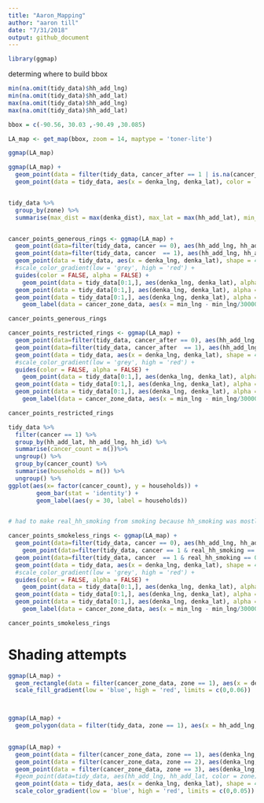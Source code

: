 ```yaml
---
title: "Aaron_Mapping"
author: "aaron till"
date: "7/31/2018"
output: github_document
---
```



```r

library(ggmap)

```

determing where to build bbox
```r
min(na.omit(tidy_data)$hh_add_lng)
min(na.omit(tidy_data)$hh_add_lat)
max(na.omit(tidy_data)$hh_add_lng)
max(na.omit(tidy_data)$hh_add_lat)

```

```r

bbox = c(-90.56, 30.03 ,-90.49 ,30.085)

LA_map <- get_map(bbox, zoom = 14, maptype = 'toner-lite')

ggmap(LA_map)

```

```r

ggmap(LA_map) +
  geom_point(data = filter(tidy_data, cancer_after == 1 | is.na(cancer_after)), aes(x = hh_add_lng, y = hh_add_lat, color = cancer_after)) +
  geom_point(data = tidy_data, aes(x = denka_lng, denka_lat), color = 'red', size = 3)



```



```r

tidy_data %>%
  group_by(zone) %>%
  summarise(max_dist = max(denka_dist), max_lat = max(hh_add_lat), min_lat = min(hh_add_lat), max_lng = max(hh_add_lng), min_lng = min(hh_add_lng))



```





```r

cancer_points_generous_rings <- ggmap(LA_map) +
  geom_point(data=filter(tidy_data, cancer == 0), aes(hh_add_lng, hh_add_lat), size = 0.5, fill = 'white', color = 'grey', shape = 21) +
  geom_point(data=filter(tidy_data, cancer  == 1), aes(hh_add_lng, hh_add_lat), size = 0.5, color = 'red') +
  geom_point(data = tidy_data, aes(x = denka_lng, denka_lat), shape = 4, size = 3)+
  #scale_color_gradient(low = 'grey', high = 'red') +
  guides(color = FALSE, alpha = FALSE) +
    geom_point(data = tidy_data[0:1,], aes(denka_lng, denka_lat), alpha = 1, shape = 21,size = 56)+
  geom_point(data = tidy_data[0:1,], aes(denka_lng, denka_lat), alpha = 1,shape = 21, size = 88)+
  geom_point(data = tidy_data[0:1,], aes(denka_lng, denka_lat), alpha = 1, shape = 21, size = 134) +
    geom_label(data = cancer_zone_data, aes(x = min_lng - min_lng/30000, y = 30.065, label = zone)) 

cancer_points_generous_rings


```


```r

cancer_points_restricted_rings <- ggmap(LA_map) +
  geom_point(data=filter(tidy_data, cancer_after == 0), aes(hh_add_lng, hh_add_lat), size = 0.5, fill = 'white', color = 'grey', shape = 21) +
  geom_point(data=filter(tidy_data, cancer_after  == 1), aes(hh_add_lng, hh_add_lat), size = 0.5, color = 'red') +
  geom_point(data = tidy_data, aes(x = denka_lng, denka_lat), shape = 4, size = 3)+
  #scale_color_gradient(low = 'grey', high = 'red') +
  guides(color = FALSE, alpha = FALSE) +
    geom_point(data = tidy_data[0:1,], aes(denka_lng, denka_lat), alpha = 1, shape = 21,size = 56)+
  geom_point(data = tidy_data[0:1,], aes(denka_lng, denka_lat), alpha = 1,shape = 21, size = 88)+
  geom_point(data = tidy_data[0:1,], aes(denka_lng, denka_lat), alpha = 1, shape = 21, size = 134) +
    geom_label(data = cancer_zone_data, aes(x = min_lng - min_lng/30000, y = 30.065, label = zone)) 

cancer_points_restricted_rings

```

```r
tidy_data %>% 
  filter(cancer == 1) %>%
  group_by(hh_add_lat, hh_add_lng, hh_id) %>% 
  summarise(cancer_count = n())%>%
  ungroup() %>%
  group_by(cancer_count) %>%
  summarise(households = n()) %>%
  ungroup() %>%
ggplot(aes(x= factor(cancer_count), y = households)) +
        geom_bar(stat = 'identity') +
        geom_label(aes(y = 30, label = households))



```

```r

# had to make real_hh_smoking from smoking because hh_smoking was mostly NA values

cancer_points_smokeless_rings <- ggmap(LA_map) +
  geom_point(data=filter(tidy_data, cancer == 0), aes(hh_add_lng, hh_add_lat), size = 0.5, fill = 'white', color = 'grey', shape = 21) +
    geom_point(data=filter(tidy_data, cancer == 1 & real_hh_smoking == 1), aes(hh_add_lng, hh_add_lat), size = 0.5, color = 'black') +
  geom_point(data=filter(tidy_data, cancer  == 1 & real_hh_smoking == 0), aes(hh_add_lng, hh_add_lat), size = 0.5, color = 'red') +
  geom_point(data = tidy_data, aes(x = denka_lng, denka_lat), shape = 4, size = 3)+
  #scale_color_gradient(low = 'grey', high = 'red') +
  guides(color = FALSE, alpha = FALSE) +
    geom_point(data = tidy_data[0:1,], aes(denka_lng, denka_lat), alpha = 1, shape = 21,size = 56)+
  geom_point(data = tidy_data[0:1,], aes(denka_lng, denka_lat), alpha = 1,shape = 21, size = 88)+
  geom_point(data = tidy_data[0:1,], aes(denka_lng, denka_lat), alpha = 1, shape = 21, size = 134) +
    geom_label(data = cancer_zone_data, aes(x = min_lng - min_lng/30000, y = 30.065, label = zone)) 

cancer_points_smokeless_rings


```


# Shading attempts

```r

ggmap(LA_map) +
  geom_rectangle(data = filter(cancer_zone_data, zone == 1), aes(x = denka_lng, y = denka_lat, xmin = min_lng, xmax = max_lng, ymin = min_lat, ymax = max_lat, fill = cancer_proportion), alpha = 0.5)+
  scale_fill_gradient(low = 'blue', high = 'red', limits = c(0,0.06))




```

```r

ggmap(LA_map) +
  geom_polygon(data = filter(tidy_data, zone == 1), aes(x = hh_add_lng, y = hh_add_lat, group = zone))
  


```


```r

ggmap(LA_map) +
  geom_point(data = filter(cancer_zone_data, zone == 1), aes(denka_lng, denka_lat, color = cancer_proportion), alpha = 0.1, size = 41)+
  geom_point(data = filter(cancer_zone_data, zone == 2), aes(denka_lng, denka_lat, color = cancer_proportion), alpha = 0.1, size = 85)+
  geom_point(data = filter(cancer_zone_data, zone == 3), aes(denka_lng, denka_lat, color = cancer_proportion), alpha = 0.1, size = 150)+
  #geom_point(data=tidy_data, aes(hh_add_lng, hh_add_lat, color = zone), size = 0.25) +
  geom_point(data = tidy_data, aes(x = denka_lng, denka_lat), shape = 4, size = 3)+
  scale_color_gradient(low = 'blue', high = 'red', limits = c(0,0.05))


```